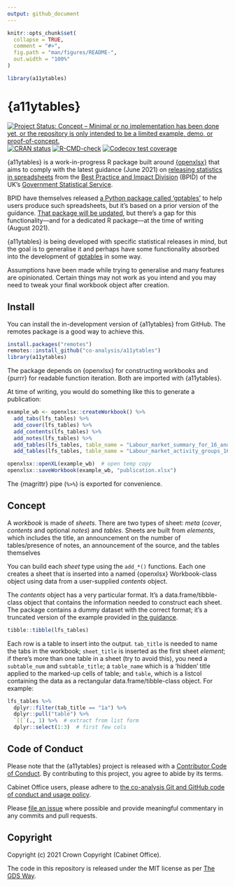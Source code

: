 ```yaml
---
output: github_document
---
```


<!-- README.md is generated from README.Rmd. Please edit that file -->

```r
knitr::opts_chunk$set(
  collapse = TRUE,
  comment = "#>",
  fig.path = "man/figures/README-",
  out.width = "100%"
)

library(a11ytables)
```

# {a11ytables}

<!-- badges: start -->
[![Project Status: Concept – Minimal or no implementation has been done yet, or the repository is only intended to be a limited example, demo, or proof-of-concept.](https://www.repostatus.org/badges/latest/concept.svg)](https://www.repostatus.org/#concept)
[![CRAN
status](https://www.r-pkg.org/badges/version/a11ytables)](https://CRAN.R-project.org/package=a11ytables)
[![R-CMD-check](https://github.com/matt-dray/a11ytables/workflows/R-CMD-check/badge.svg)](https://github.com/matt-dray/a11ytables/actions)
[![Codecov test
coverage](https://codecov.io/gh/matt-dray/a11ytables/branch/main/graph/badge.svg)](https://codecov.io/gh/matt-dray/a11ytables?branch=main)
<!-- badges: end -->

{a11ytables} is a work-in-progress R package built around [{openxlsx}](https://ycphs.github.io/openxlsx/) that aims to comply with the latest guidance (June 2021) on [releasing statistics in spreadsheets](https://gss.civilservice.gov.uk/policy-store/releasing-statistics-in-spreadsheets/) from the [Best Practice and Impact Division](https://github.com/best-practice-and-impact?language=html) (BPID) of the UK's [Government Statistical Service](https://gss.civilservice.gov.uk/).

BPID have themselves released [a Python package called 'gptables'](https://github.com/best-practice-and-impact/gptables) to help users produce such spreadsheets, but it's based on a prior version of the guidance. [That package will be updated](https://github.com/best-practice-and-impact/gptables/issues/145), but there's a gap for this functionality—and for a dedicated R package—at the time of writing (August 2021).

{a11ytables} is being developed with specific statistical releases in mind, but the goal is to generalise it and perhaps have some functionality absorbed into the development of [gptables](https://github.com/best-practice-and-impact/gptables) in some way.

Assumptions have been made while trying to generalise and many features are opinionated. Certain things may not work as you intend and you may need to tweak your final workbook object after creation.

## Install

You can install the in-development version of {a11ytables} from GitHub. The remotes package is a good way to achieve this.

```r
install.packages("remotes")
remotes::install_github("co-analysis/a11ytables")
library(a11ytables)
```

The package depends on {openxlsx} for constructing workbooks and {purrr} for readable function iteration. Both are imported with {a11ytables}.

At time of writing, you would do something like this to generate a publication:

```r
example_wb <- openxlsx::createWorkbook() %>% 
  add_tabs(lfs_tables) %>% 
  add_cover(lfs_tables) %>% 
  add_contents(lfs_tables) %>% 
  add_notes(lfs_tables) %>% 
  add_tables(lfs_tables, table_name = "Labour_market_summary_for_16_and_over") %>%
  add_tables(lfs_tables, table_name = "Labour_market_activity_groups_16_and_over")

openxlsx::openXL(example_wb)  # open temp copy
openxlsx::saveWorkbook(example_wb, "publication.xlsx")
```

The {magrittr} pipe (`%>%`) is exported for convenience.

## Concept

A _workbook_ is made of _sheets_. There are two types of sheet: _meta_ (_cover_, _contents_ and optional _notes_) and _tables_. Sheets are built from _elements_, which includes the title, an announcement on the number of tables/presence of notes, an announcement of the source, and the tables themselves

You can build each _sheet_ type using the `add_*()` functions. Each one creates a sheet that is inserted into a named {openxlsx} Workbook-class object using data from a user-supplied _contents_ object.

The _contents_ object has a very particular format. It's a data.frame/tibble-class object that contains the information needed to construct each sheet. The package contains a dummy dataset with the correct format; it's a truncated version of the example provided in [the guidance](https://gss.civilservice.gov.uk/policy-store/releasing-statistics-in-spreadsheets/).

```r
tibble::tibble(lfs_tables)
```
Each row is a table to insert into the output. `tab_title` is needed to name the tabs in the workbook; `sheet_title` is inserted as the first sheet _element_; if there's more than one table in a sheet (try to avoid this), you need a `subtable_num` and `subtable_title`; a `table_name` which is a 'hidden' title applied to the marked-up cells of table; and `table`, which is a listcol containing the data as a rectangular data.frame/tibble-class object. For example:

```r
lfs_tables %>% 
  dplyr::filter(tab_title == "1a") %>%
  dplyr::pull("table") %>% 
  `[[`(., 1) %>%  # extract from list form
  dplyr::select(1:3)  # first few cols
```

## Code of Conduct

Please note that the {a11ytables} project is released with a [Contributor Code of Conduct](https://contributor-covenant.org/version/2/0/CODE_OF_CONDUCT.html). By contributing to this project, you agree to abide by its terms.

Cabinet Office users, please adhere to [the co-analysis Git and GitHub code of conduct and usage policy](https://docs.google.com/document/d/1CuNgKla1BwSVOmGkPmsq0S-OM4emP-iXrgnm7EeILWM/edit?usp=sharing).

Please [file an issue](https://github.com/co-analysis/csstatsbulletin/issues) where possible and provide meaningful commentary in any commits and pull requests.

## Copyright

Copyright (c) 2021 Crown Copyright (Cabinet Office).

The code in this repository is released under the MIT license as per [The GDS Way](https://gds-way.cloudapps.digital/manuals/licensing.html#use-mit).
